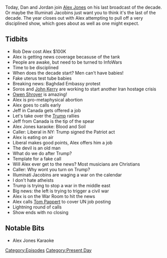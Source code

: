 {{DEFAULTSORT:
    #_EPISODE_0383:December 31, 2019
}}{{Episode
    | title           = December 31, 2019
    | caption         = Listen to this episode on [https://knowledgefight.libsyn.com/knowledge-fight-december-31-2019 Libsyn] [https://open.spotify.com/episode/7cyFP50Q2p8rSrwNq2GMIq Spotify], Read the [[Transcript/383: December 31, 2019|Unofficial Transcript]]
    | episodeNumber   = 383
    | length          = 01:41:09
    | airDate         = January 1, 2020
    | coverageDate    = December 31, 2019
    | episodeType     = [[:Category:Present Day|Present Day]]
    | appearance      = [[Rob Dew]], [[George Soros]], [[John Kerry]], [[Owen Shroyer]], [[Tom Pappert]]
    | previousEpisode = [[382: December 23-27, 2019]]
    | nextEpisode     = [[384: January 3, 2020]]
}}

{{Stub}}

Today, Dan and Jordan join [[Alex Jones]] on his last broadcast of the decade. Or maybe the Illuminati Jacobins just want you to think it's the last of the decade. The year closes out with Alex attempting to pull off a very disciplined show, which goes about as well as one might expect.

==Tidbits==

*Rob Dew cost Alex $100K
*Alex is getting news coverage becasuse of the tank
*People are awake, but need to be turned to InfoWars
*Time to be disciplined
*When does the decade start? Men can't have babies!
*Fake uterus test tube babies
*Breaking news: Baghdad Embassy protest
*Soros and [[John Kerry]] are working to start another Iran hostage crisis
*[[Owen Shroyer]] is amazing!
*Alex is pro-metaphysical abortion
*Alex goes to calls early
*Jeff in Canada gets offered a job
*Let's take over the [[Donald Trump|Trump]] rallies
*Jeff from Canada is the tip of the spear
*Alex Jones karaoke: Blood and Soil
*Caller: Liberal in NY: Trump signed the Patriot act
*Alex is eating on air
*Liberal makes good points, Alex offers him a job
*The devil is an old man
*What do we do after Trump?
*Template for a fake call
*Will Alex ever get to the news? Most musicians are Christians
*Caller: Why wont you turn on Trump?
*Illuminati Jacobins are waging a war on the calendar
*I don't hate atheists
*Trump is trying to stop a war in the middle east
*Big news: the left is trying to trigger a civil war
*Alex is on the War Room to hit the news
*Alex calls [[Tom Pappert]] to cover UN job posting
*Lightning round of calls
*Show ends with no closing

==Notable Bits==

*Alex Jones Karaoke

[[Category:Episodes]]
[[Category:Present Day]]
